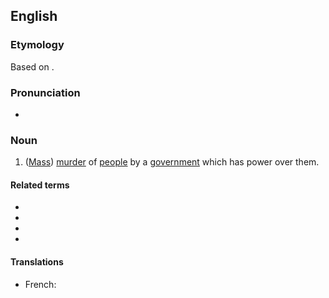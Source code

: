==English==
{{wikipedia}}

===Etymology===
Based on {{etyl|grc|en}} {{m|grc|δῆμος||people}} {{suffix|en||cide}}.

===Pronunciation===
* {{a|UK}} {{IPA|/ˈdɛməsaɪd/|lang=en}}

===Noun===
{{en-noun|~}}

# ([[mass murder|Mass]]) [[murder]] of [[people]] by a [[government]] which has power over them.

====Related terms====
* {{l|en|culturicide}}
* {{l|en|ethnocide}}
* {{l|en|genocide}}
* {{l|en|populicide}}

====Translations====
{{trans-top}}
* French: {{t+|fr|démocide|m}}
{{trans-mid}}
{{trans-bottom}}